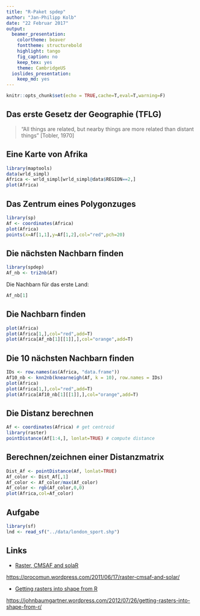 ```yaml
---
title: "R-Paket spdep"
author: "Jan-Philipp Kolb"
date: "22 Februar 2017"
output: 
  beamer_presentation:
    colortheme: beaver
    fonttheme: structurebold
    highlight: tango
    fig_caption: no
    keep_tex: yes
    theme: CambridgeUS
  ioslides_presentation: 
    keep_md: yes
---
```



```r
knitr::opts_chunk$set(echo = TRUE,cache=T,eval=T,warning=F)
```


## Das erste Gesetz der Geographie (TFLG)


> "All things are related, but nearby things are more related than distant things"
[Tobler, 1970]


## Eine Karte von Afrika

```r
library(maptools)
data(wrld_simpl)
Africa <- wrld_simpl[wrld_simpl@data$REGION==2,]
plot(Africa)
```


## Das Zentrum eines Polygonzuges

```r
library(sp)
Af <- coordinates(Africa)
plot(Africa)
points(x=Af[1,1],y=Af[1,2],col="red",pch=20)
```

## Die nächsten Nachbarn finden

```r
library(spdep)
Af_nb <- tri2nb(Af)
```

Die Nachbarn für das erste Land:

```r
Af_nb[1]
```

## Die Nachbarn finden

```r
plot(Africa)
plot(Africa[1,],col="red",add=T)
plot(Africa[Af_nb[1][[1]],],col="orange",add=T)
```

## Die 10 nächsten Nachbarn finden

```r
IDs <- row.names(as(Africa, "data.frame"))
Af10_nb <- knn2nb(knearneigh(Af, k = 10), row.names = IDs)
plot(Africa)
plot(Africa[1,],col="red",add=T)
plot(Africa[Af10_nb[1][[1]],],col="orange",add=T)
```

## Die Distanz berechnen

```r
Af <- coordinates(Africa) # get centroid
library(raster)
pointDistance(Af[1:4,], lonlat=TRUE) # compute distance
```

## Berechnen/zeichnen einer Distanzmatrix

```r
Dist_Af <- pointDistance(Af, lonlat=TRUE)
Af_color <- Dist_Af[,1]
Af_color <- Af_color/max(Af_color)
Af_color <- rgb(Af_color,0,0)
plot(Africa,col=Af_color)
```


## Aufgabe

<!--
https://github.com/Robinlovelace/Creating-maps-in-R
-->

```r
library(sf)
lnd <- read_sf("../data/london_sport.shp")
```


## Links

- [Raster, CMSAF and solaR](https://procomun.wordpress.com/2011/06/17/raster-cmsaf-and-solar/)

<https://procomun.wordpress.com/2011/06/17/raster-cmsaf-and-solar/>

- [Getting rasters into shape from R](https://johnbaumgartner.wordpress.com/2012/07/26/getting-rasters-into-shape-from-r/)

<https://johnbaumgartner.wordpress.com/2012/07/26/getting-rasters-into-shape-from-r/>